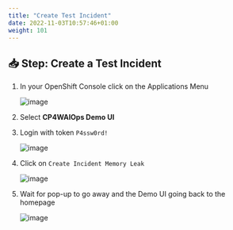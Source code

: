 ```yaml
---
title: "Create Test Incident"
date: 2022-11-03T10:57:46+01:00
weight: 101
---
```




## 📥 Step: Create a Test Incident

1. In your OpenShift Console click on the Applications Menu

	![image](/images/07_fzth_ocp_menu.png)

1. Select **CP4WAIOps Demo UI**

1. Login with token `P4ssw0rd!`

	![image](/images/08_demo_ui_login.png)

1. Click on `Create Incident Memory Leak`

	![image](/images/45_demo_ui_incident.png)

1. Wait for pop-up to go away and the Demo UI going back to the homepage

	![image](/images/47_check.png)




